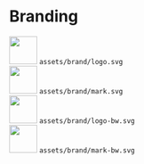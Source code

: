 
<Meta title="General/Branding" />

# Branding

<style>
  {`
.grid {
  display: grid;
  grid-gap: 30px;
  grid-template-columns: repeat(auto-fill, minmax(300px, 1fr));
  justify-items: stretch;
}
.container {
  border: solid 1px #999;
  padding: 20px;
  margin: 20px 0;
  text-align: center;
}
.container img {
  display: block;
  margin: 0 auto 20px auto;
}
.dark {
  background: black;
}
.light {
  background: white;
  color: black;
}
.light code {
  color: black;
}
h2 {
  font-weight: bold;
}
code {
  font-weight: bold;
}
`}
</style>

<div className="grid">
  <div className="container light">
    <img src={logo} height="50" />
    <code>assets/brand/logo.svg</code>
  </div>
  <div className="container light">
    <img src={logoMark} height="50" />
    <code>assets/brand/mark.svg</code>
  </div>
  <div className="container dark">
    <img src={logoBw} height="50" />
    <code>assets/brand/logo-bw.svg</code>
  </div>
  <div className="container dark">
    <img src={logoMarkBw} height="50" />
    <code>assets/brand/mark-bw.svg</code>
  </div>
</div>
